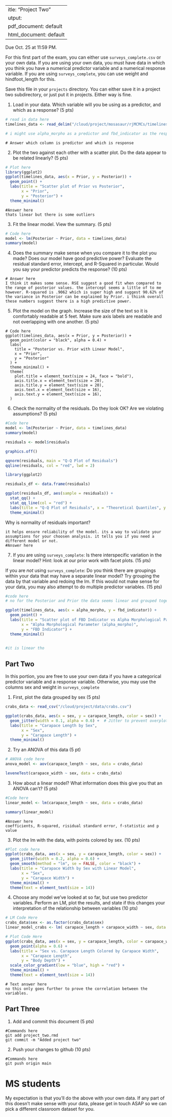  ---
title: "Project Two"
output:
  pdf_document: default
  html_document: default
---

Due Oct. 25 at 11:59 PM. 

For this first part of the exam, you can either use `surveys_complete.csv` or your own data. If you are using your own data, you must have data in which you think you have a numerical predictor variable and a numerical response variable. If you are using `surveys_complete`, you can use weight and hindfoot_length for this.

Save this file in your `projects` directory. You can either save it in a project two subdirectory, or just put it in projects. Either way is fine.


1) Load in your data. Which variable will you be using as a predictor, and which as a response? (5 pts)

```r
# read in data here
timelines_data <- read_delim("/cloud/project/mosasaur/rjMCMCs/timelines_run_1.log", delim = "\t", col_names = TRUE)

# i might use alpha_morpho as a predictor and fbd_indicator as the response
```

```
# Answer which column is predictor and which is response
```

2) Plot the two against each other with a scatter plot. Do the data appear to be related linearly? (5 pts)


```r
# Plot here
library(ggplot2)
ggplot(timelines_data, aes(x = Prior, y = Posterior)) +
  geom_point() +
  labs(title = "Scatter plot of Prior vs Posterior",
       x = "Prior",
       y = "Posterior") +
  theme_minimal()

```

```
#Answer here
thats linear but there is some outliers 
```


3) Fit the linear model. View the summary. (5 pts)


```r
# Code here
model <- lm(Posterior ~ Prior, data = timelines_data)
summary(model)

```

4) Does the summary make sense when you compare it to the plot you made? Does our model have good predictive power? Evaluate the residual standard error, intercept, and R-Squared in particular. Would you say your predictor predicts the response?  (10 pts)


```
# Answer here
I think it makes some sense. RSE suggest a good fit when compared to the range of posterior values. the intercept seems a little of to me however. R-squared is .9062 which is super high and suggest 90.62% of the variance in Posterior can be explained by Prior. i thiink overall these numbers suggest there is a high predictive power.

```


5) Plot the model on the graph. Increase the size of the text so it is comfortably readable at 5 feet. Make sure axis labels are readable and not overlapping with one another. (5 pts)

```
# Code here
ggplot(timelines_data, aes(x = Prior, y = Posterior)) +
  geom_point(color = "black", alpha = 0.4) +
  labs(
    title = "Posterior vs. Prior with Linear Model",
    x = "Prior", 
    y = "Posterior"
  ) +
  theme_minimal() +
  theme(
    plot.title = element_text(size = 24, face = "bold"),  
    axis.title.x = element_text(size = 20),               
    axis.title.y = element_text(size = 20),               
    axis.text.x = element_text(size = 16),                
    axis.text.y = element_text(size = 16),               
  )
```


6) Check the normality of the residuals. Do they look OK? Are we violating assumptions? (5 pts)

```r

#Code here
model <- lm(Posterior ~ Prior, data = timelines_data)
summary(model)

residuals <- model$residuals

graphics.off()

qqnorm(residuals, main = "Q-Q Plot of Residuals")
qqline(residuals, col = "red", lwd = 2) 

library(ggplot2)

residuals_df <- data.frame(residuals)

ggplot(residuals_df, aes(sample = residuals)) +
  stat_qq() +
  stat_qq_line(col = "red") +
  labs(title = "Q-Q Plot of Residuals", x = "Theoretical Quantiles", y = "Sample Quantiles") +
  theme_minimal()

```

Why is normality of residuals important? 

```
it helps ensure reliability of the model. its a way to validate your assumptions for your choosen analysis. it tells you if you need a different model or not. 
#Answer here
```

7) If you are using `surveys_complete`: Is there interspecific variation in the linear model? Hint: look at our prior work with facet plots. (15 pts) 

If you are *not* using  `surveys_complete`: Do you think there are groupings within your data that may have a separate linear model? Try grouping the data by that variable and redoing the lm. If this would not make sense for your data, you may also attempt to do multiple predictor variables. (15 pts)

```r
#code here
# no for the Posterior and Prior the data seems linear and grouped together but i had previously tried alpha_morpho with the indicators and that was not fun 

ggplot(timelines_data, aes(x = alpha_morpho, y = fbd_indicator)) +
  geom_point() +
  labs(title = "Scatter plot of FBD Indicator vs Alpha Morphological Parameter",
       x = "Alpha Morphological Parameter (alpha_morpho)",
       y = "FBD Indicator") +
  theme_minimal()


#it is linear tho 
```

## Part Two

In this portion, you are free to use your own data if you have a categorical predictor variable and a response variable. Otherwise, you may use the columns sex and weight in `surveys_complete`

1) First, plot the data grouped by sex (5 pts)

```r
crabs_data <- read_csv("/cloud/project/data/crabs.csv")

ggplot(crabs_data, aes(x = sex, y = carapace_length, color = sex)) +
  geom_jitter(width = 0.1, alpha = 0.6) +  # Jitter to prevent overplotting
  labs(title = "Carapace Length by Sex",
       x = "Sex",
       y = "Carapace Length") +
  theme_minimal()
```

2) Try an ANOVA of this data (5 pt)

```r
# ANOVA code here
anova_model <- aov(carapace_length ~ sex, data = crabs_data)

leveneTest(carapace_width ~ sex, data = crabs_data)
```

3) How about a linear model? What information does this give you that an ANOVA can't? (5 pts)


```r
#Code here
linear_model <- lm(carapace_length ~ sex, data = crabs_data) 

summary(linear_model)
```

```
#Answer here
coefficients, R-squared, risidual standard error, f-statistic and p value
```

3) Plot the lm with the data, with points colored by sex. (10 pts)


```r
#Plot code here
ggplot(crabs_data, aes(x = sex, y = carapace_length, color = sex)) +
  geom_jitter(width = 0.2, alpha = 0.6) + 
  geom_smooth(method = "lm", se = FALSE, color = "black") + 
  labs(title = "Carapace Width by Sex with Linear Model",
       x = "Sex",
       y = "Carapace Width") +
  theme_minimal() +
  theme(text = element_text(size = 14))
```

4) Choose any model we've looked at so far, but use two predictor variables. Perform an LM, plot the results, and state if this changes your interpretation of the relationship between variables (10 pts)

```r
# LM Code Here 
crabs_data$sex <- as.factor(crabs_data$sex)
linear_model_crabs <- lm( carapace_length + carapace_width ~ sex, data = crabs_data)


```

```r
# Plot Code Here 
ggplot(crabs_data, aes(x = sex, y = carapace_length, color = carapace_width)) +
  geom_point(alpha = 0.6) +
  labs(title = "Sex vs. Carapace Length Colored by Carapace Width",
       x = "Carapace Length",
       y = "Body Depth") +
  scale_color_gradient(low = "blue", high = "red") +
  theme_minimal() +
  theme(text = element_text(size = 14))
```

```
# Text answer here
no this only goes further to prove the correlation between the variables. 
```

## Part Three


1) Add and commit this document (5 pts)

```
#Commands here
git add project_two.rmd
git commit -m "Added project two"

```

2) Push your changes to github (10 pts)

```
#Commands here
git push origin main
```



# MS students

My expectation is that you'll do the above with your own data. If any part of this doesn't make sense with your data, please get in touch ASAP so we can pick a different classroom dataset for you.
